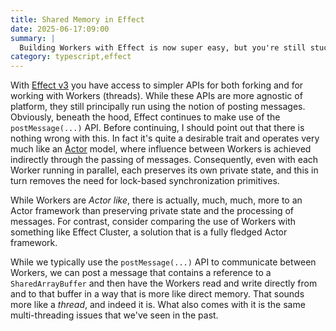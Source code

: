 ```yaml
---
title: Shared Memory in Effect
date: 2025-06-17:09:00
summary: |
  Building Workers with Effect is now super easy, but you're still stuck with posting messages between them. Let's build some new Effect based primitives that allow the Worker's and the main thread to share and access shared memory.
category: typescript,effect
---
```

With [Effect v3](https://effect.website/) you have access to simpler APIs for both forking and for working with Workers
(threads). While these APIs are more agnostic of platform, they still principally run using the notion of posting
messages. Obviously, beneath the hood, Effect continues to make use of the `postMessage(...)` API. Before
continuing, I should point out that there is nothing wrong with this. In fact it's quite a desirable trait and
operates very much like an [Actor](https://en.wikipedia.org/wiki/Actor_model) model, where influence between Workers is
achieved indirectly through the passing of messages. Consequently, even with each Worker running in parallel, each
preserves its own private state, and this in turn removes the need for lock-based synchronization primitives.

While Workers are _Actor like_, there is actually, much, much, more to an Actor framework than preserving private
state and the processing of messages. For contrast, consider comparing the use of Workers with something like Effect
Cluster, a solution that is a fully fledged Actor framework.

While we typically use the `postMessage(...)` API to communicate between Workers, we can post a message that
contains a reference to a `SharedArrayBuffer` and then have the Workers read and write directly from and to that
buffer in a way that is more like direct memory. That sounds more like a _thread_, and indeed it is. What also comes
with it is the same multi-threading issues that we've seen in the past.
